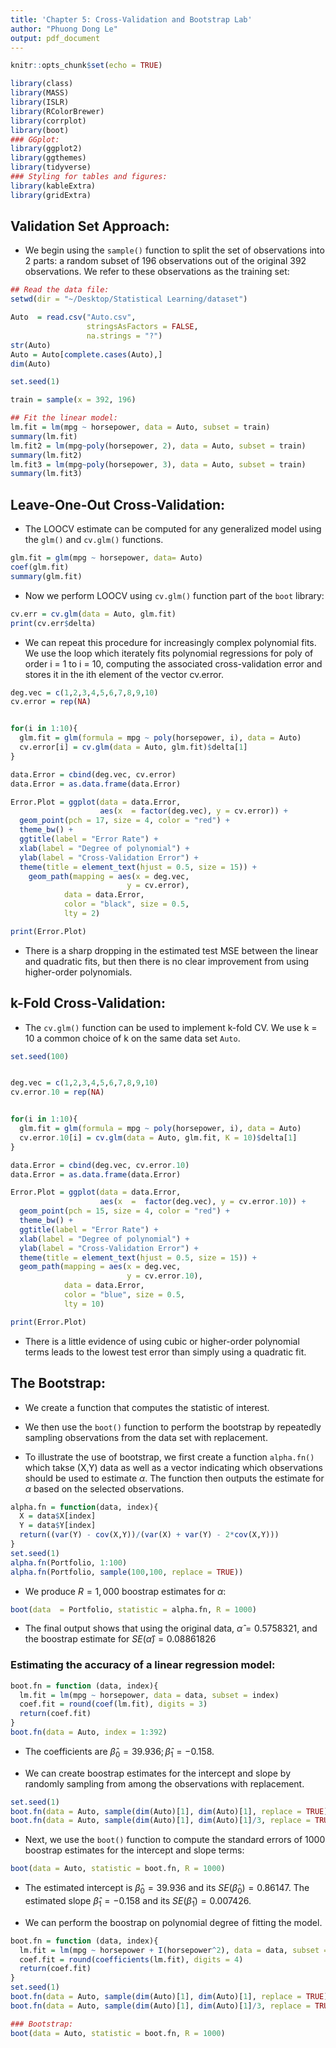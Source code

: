 ---
title: 'Chapter 5: Cross-Validation and Bootstrap Lab'
author: "Phuong Dong Le"
output: pdf_document
---

```{r setup, include=FALSE}
knitr::opts_chunk$set(echo = TRUE)
```


```{r, message=FALSE, warning=FALSE}
library(class)
library(MASS)
library(ISLR)
library(RColorBrewer)
library(corrplot)
library(boot)
### GGplot: 
library(ggplot2)
library(ggthemes)
library(tidyverse)
### Styling for tables and figures:
library(kableExtra)
library(gridExtra)
```


## Validation Set Approach: 


* We begin using the `sample()` function to split the set of observations into 2 parts: a random subset of 196 observations out of the original 392 observations. We refer to these observations as the training set: 


```{r, message=FALSE, warning=FALSE}
## Read the data file: 
setwd(dir = "~/Desktop/Statistical Learning/dataset")

Auto  = read.csv("Auto.csv", 
                 stringsAsFactors = FALSE, 
                 na.strings = "?") 
str(Auto)
Auto = Auto[complete.cases(Auto),]
dim(Auto)

set.seed(1)

train = sample(x = 392, 196)

## Fit the linear model: 
lm.fit = lm(mpg ~ horsepower, data = Auto, subset = train)
summary(lm.fit)
lm.fit2 = lm(mpg~poly(horsepower, 2), data = Auto, subset = train)
summary(lm.fit2)
lm.fit3 = lm(mpg~poly(horsepower, 3), data = Auto, subset = train)
summary(lm.fit3)
```




## Leave-One-Out Cross-Validation: 


* The LOOCV estimate can be computed for any generalized model using the `glm()` and `cv.glm()` functions. 

```{r}
glm.fit = glm(mpg ~ horsepower, data= Auto)
coef(glm.fit)
summary(glm.fit)
```

* Now we perform LOOCV using `cv.glm()` function part of the `boot` library: 


```{r}
cv.err = cv.glm(data = Auto, glm.fit)
print(cv.err$delta)
```

* We can repeat this procedure for increasingly complex polynomial fits. We use the loop which iterately fits polynomial regressions for poly of order i = 1 to i = 10, computing the associated cross-validation error and stores it in the ith element of the vector cv.error. 


```{r}
deg.vec = c(1,2,3,4,5,6,7,8,9,10)
cv.error = rep(NA)


for(i in 1:10){
  glm.fit = glm(formula = mpg ~ poly(horsepower, i), data = Auto)
  cv.error[i] = cv.glm(data = Auto, glm.fit)$delta[1]
}

data.Error = cbind(deg.vec, cv.error)
data.Error = as.data.frame(data.Error)
```

```{r, fig.align='center'}
Error.Plot = ggplot(data = data.Error, 
                    aes(x  = factor(deg.vec), y = cv.error)) + 
  geom_point(pch = 17, size = 4, color = "red") + 
  theme_bw() + 
  ggtitle(label = "Error Rate") + 
  xlab(label = "Degree of polynomial") + 
  ylab(label = "Cross-Validation Error") + 
  theme(title = element_text(hjust = 0.5, size = 15)) + 
    geom_path(mapping = aes(x = deg.vec, 
                          y = cv.error), 
            data = data.Error, 
            color = "black", size = 0.5, 
            lty = 2)

print(Error.Plot)
```



* There is a sharp dropping in the estimated test MSE between the linear and quadratic fits, but then there is no clear improvement from using higher-order polynomials. 


## k-Fold Cross-Validation: 

* The `cv.glm()` function can be used to implement k-fold CV. We use k = 10 a common choice of k on the same data set `Auto`. 


```{r}
set.seed(100)


deg.vec = c(1,2,3,4,5,6,7,8,9,10)
cv.error.10 = rep(NA)


for(i in 1:10){
  glm.fit = glm(formula = mpg ~ poly(horsepower, i), data = Auto)
  cv.error.10[i] = cv.glm(data = Auto, glm.fit, K = 10)$delta[1]
}

data.Error = cbind(deg.vec, cv.error.10)
data.Error = as.data.frame(data.Error)
```



```{r, fig.align='center', message=FALSE, warning=FALSE}
Error.Plot = ggplot(data = data.Error, 
                    aes(x  =  factor(deg.vec), y = cv.error.10)) + 
  geom_point(pch = 15, size = 4, color = "red") + 
  theme_bw() + 
  ggtitle(label = "Error Rate") + 
  xlab(label = "Degree of polynomial") + 
  ylab(label = "Cross-Validation Error") + 
  theme(title = element_text(hjust = 0.5, size = 15)) + 
  geom_path(mapping = aes(x = deg.vec, 
                          y = cv.error.10), 
            data = data.Error, 
            color = "blue", size = 0.5, 
            lty = 10)

print(Error.Plot)
```



* There is a little evidence of using cubic or higher-order polynomial terms leads to the lowest test error than simply using a quadratic fit. 



## The Bootstrap: 


* We create a function that computes the statistic of interest. 

* We then use the `boot()` function to perform the bootstrap by repeatedly sampling observations 
from the data set with replacement. 


* To illustrate the use of bootstrap, we first create a function `alpha.fn()` which takse (X,Y) data as well as a
vector indicating which observations should be used to estimate $\alpha$. The function then outputs the estimate for $\alpha$ based on 
the selected observations. 

```{r}
alpha.fn = function(data, index){
  X = data$X[index]
  Y = data$Y[index]
  return((var(Y) - cov(X,Y))/(var(X) + var(Y) - 2*cov(X,Y)))
}
set.seed(1)
alpha.fn(Portfolio, 1:100)
alpha.fn(Portfolio, sample(100,100, replace = TRUE))
```


* We produce $R = 1,000$ boostrap estimates for $\alpha$: 

```{r}
boot(data  = Portfolio, statistic = alpha.fn, R = 1000)
```


* The final output shows that using the original data, $\hat \alpha = 0.5758321$, and the boostrap estimate for $SE(\hat \alpha) = 0.08861826$

### Estimating the accuracy of a linear regression model: 


```{r}
boot.fn = function (data, index){
  lm.fit = lm(mpg ~ horsepower, data = data, subset = index)
  coef.fit = round(coef(lm.fit), digits = 3)
  return(coef.fit)
}
boot.fn(data = Auto, index = 1:392)
```

* The coefficients are $\hat \beta_0 = 39.936; \hat \beta_1 = -0.158$. 


* We can create boostrap estimates for the intercept and slope by randomly sampling from among the observations with replacement. 


```{r}
set.seed(1)
boot.fn(data = Auto, sample(dim(Auto)[1], dim(Auto)[1], replace = TRUE))
boot.fn(data = Auto, sample(dim(Auto)[1], dim(Auto)[1]/3, replace = TRUE))
```

* Next, we use the `boot()` function to compute the standard errors of 1000 boostrap estimates for the intercept and slope terms: 


```{r}
boot(data = Auto, statistic = boot.fn, R = 1000)
```

* The estimated intercept is $\hat \beta_0 = 39.936$ and its $SE(\hat\beta_0) = 0.86147$. The estimated slope $\hat\beta_1 = -0.158$ and its $SE(\hat\beta_1) = 0.007426$. 


* We can perform the boostrap on polynomial degree of fitting the model. 


```{r}
boot.fn = function (data, index){
  lm.fit = lm(mpg ~ horsepower + I(horsepower^2), data = data, subset = index)
  coef.fit = round(coefficients(lm.fit), digits = 4)
  return(coef.fit)
}
set.seed(1)
boot.fn(data = Auto, sample(dim(Auto)[1], dim(Auto)[1], replace = TRUE))
boot.fn(data = Auto, sample(dim(Auto)[1], dim(Auto)[1]/3, replace = TRUE))

### Bootstrap:
boot(data = Auto, statistic = boot.fn, R = 1000)
```





